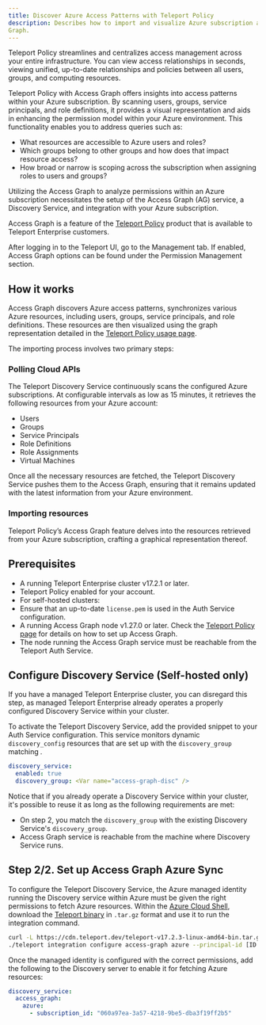 ```yaml
---
title: Discover Azure Access Patterns with Teleport Policy
description: Describes how to import and visualize Azure subscription access patterns using Teleport Policy and Access
Graph.
---
```


Teleport Policy streamlines and centralizes access management across your entire infrastructure. You can view access
relationships in seconds, viewing unified, up-to-date relationships and policies between all users, groups, and
computing resources.

Teleport Policy with Access Graph offers insights into access patterns within your Azure subscription. By scanning
users, groups, service principals, and role definitions, it provides a visual representation and aids in enhancing the permission model
within your Azure environment. This functionality enables you to address queries such as:

- What resources are accessible to Azure users and roles?
- Which groups belong to other groups and how does that impact resource access?
- How broad or narrow is scoping across the subscription when assigning roles to users and groups?

Utilizing the Access Graph to analyze permissions within an Azure subscription necessitates the setup of the Access
Graph (AG) service, a Discovery Service, and integration with your Azure subscription.

Access Graph is a feature of the [Teleport Policy](https://goteleport.com/platform/policy/) product that is available to Teleport Enterprise customers.

After logging in to the Teleport UI, go to the Management tab. If enabled, Access Graph options can be found under
the Permission Management section.

## How it works

Access Graph discovers Azure access patterns, synchronizes various Azure resources,
including users, groups, service principals, and role definitions.
These resources are then visualized using the graph representation detailed in the
[Teleport Policy usage page](../policy-how-to-use.mdx).

The importing process involves two primary steps:

### Polling Cloud APIs

The Teleport Discovery Service continuously scans the configured Azure subscriptions. At configurable intervals as
low as 15 minutes, it retrieves the following resources from your Azure account:

- Users
- Groups
- Service Principals
- Role Definitions
- Role Assignments
- Virtual Machines

Once all the necessary resources are fetched, the Teleport Discovery Service pushes them to the Access Graph, ensuring
that it remains updated with the latest information from your Azure environment.

### Importing resources

Teleport Policy’s Access Graph feature delves into the resources retrieved from your Azure subscription, crafting a
graphical representation thereof.

## Prerequisites

- A running Teleport Enterprise cluster v17.2.1 or later.
- Teleport Policy enabled for your account.
- For self-hosted clusters:
- Ensure that an up-to-date `license.pem` is used in the Auth Service configuration.
- A running Access Graph node v1.27.0 or later.
Check the [Teleport Policy page](../teleport-policy.mdx) for details on
how to set up Access Graph.
- The node running the Access Graph service must be reachable from the Teleport Auth Service.

## Configure Discovery Service (Self-hosted only)

<Notice type="warning">
  If you have a managed Teleport Enterprise cluster, you can disregard
  this step, as managed Teleport Enterprise already operates a properly configured
  Discovery Service within your cluster.
</Notice>

To activate the Teleport Discovery Service, add the provided snippet to your Auth Service configuration.
This service monitors dynamic `discovery_config` resources that are set up with the `discovery_group` matching
<Var name="access-graph-disc" />.

```yaml
discovery_service:
  enabled: true
  discovery_group: <Var name="access-graph-disc" />
```

Notice that if you already operate a Discovery Service within your cluster,
it's possible to reuse it as long as the following requirements are met:

- On step 2, you match the `discovery_group` with the existing Discovery Service's
`discovery_group`.
- Access Graph service is reachable from the machine where Discovery Service runs.

## Step 2/2. Set up Access Graph Azure Sync

To configure the Teleport Discovery Service, the Azure managed identity running the Discovery service within
Azure must be given the right permissions to fetch Azure resources. Within the
[Azure Cloud Shell](https://portal.azure.com/#cloudshell/), download the
[Teleport binary](https://goteleport.com/download/#install-links) in `.tar.gz` format and use it to run the integration
command.

```bash
curl -L https://cdn.teleport.dev/teleport-v17.2.3-linux-amd64-bin.tar.gz | tar xz
./teleport integration configure access-graph azure --principal-id [ID of managed identity] --role-name [new role to create] --subscription-id [Azure subscription ID]
```

Once the managed identity is configured with the correct permissions, add the following to the Discovery server to
enable it for fetching Azure resources:

```yaml
discovery_service:
  access_graph:
    azure:
      - subscription_id: "060a97ea-3a57-4218-9be5-dba3f19ff2b5"
```

